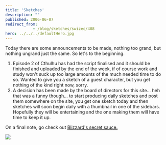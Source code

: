 ```yaml
---
title: 'Sketches'
description: ""
published: 2006-06-07
redirect_from: 
            - /blog/sketches/swizec/408
hero: ../../../defaultHero.jpg
---
```


Today there are some announcements to be made, nothing too grand, but nothing ungrand just the same. So let's to the beginning.  

1.  Episode 2 of Cthulhu has had the script finalised and it should be finished and uploaded by the end of the week, if of course work and study won't suck up too large amounts of the much needed time to do so. Wanted to give you a sketch of a guest character, but you get nothing of the kind right now, sorry.
2.  A decision has been made by the board of directors for this site... heh that was a funny though... to start producing daily sketches and post them somewhere on the site, you get one sketch today and then sketches will soon begin daily with a thumbnail in one of the sidebars. Hopefully they will be entertaining and the one making them will have time to keep it up.

On a final note, go check out [Blizzard's secret sauce.](http://www.escapistmagazine.com/issue/48)  

[![](/includes/editor_upload/Image/sketches/kscan_0129.png)](/includes/editor_upload/Image/sketches/kscan_0129.png)
